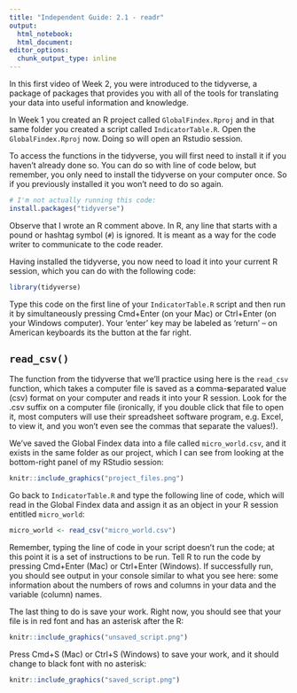 ```yaml
---
title: "Independent Guide: 2.1 - readr"
output: 
  html_notebook:
  html_document:
editor_options: 
  chunk_output_type: inline
---
```


In this first video of Week 2, you were introduced to the tidyverse, a package
of packages that provides you with all of the tools for translating your data
into useful information and knowledge. 

In Week 1 you created an R project called `GlobalFindex.Rproj` and in that same
folder you created a script called `IndicatorTable.R`. Open the `GlobalFindex.Rproj`
now. Doing so will open an Rstudio session. 

To access the functions in the tidyverse, you will first need to install it
if you haven't already done so. You can do so with line of code below, but 
remember, you only need to install the tidyverse on your computer once. So 
if you previously installed it you won't need to do so again. 

```r
# I'm not actually running this code:
install.packages("tidyverse")
```

Observe that I wrote an R comment above. In R, any line that starts with a pound
or hashtag symbol (`#`) is ignored. It is meant as a way for the code writer
to communicate to the code reader.

Having installed the tidyverse, you now need to load it into your current R session,
which you can do with the following code:

```r
library(tidyverse)
```

Type this code on the first line of your `IndicatorTable.R` script and then run 
it by simultaneously pressing Cmd+Enter (on your Mac) or Ctrl+Enter (on your Windows
computer). Your 'enter' key may be labeled as 'return' -- on American keyboards
its the button at the far right. 

## `read_csv()`

The function from the tidyverse that we'll practice using here is the `read_csv`
function, which takes a computer file is saved as a **c**omma-**s**eparated **v**alue (csv)
format on your computer and reads it into your R session. Look for the .csv suffix
on a computer file (ironically, if you double click that file to open it, most 
computers will use their spreadsheet software program, e.g. Excel, to view it, 
and you won't even see the commas that separate the values!).

We've saved the Global Findex data into a file called `micro_world.csv`, and it 
exists in the same folder as our project, which I can see from looking at the 
bottom-right panel of my RStudio session:

```r
knitr::include_graphics("project_files.png")
```

Go back to `IndicatorTable.R` and type the following line of code, which will
read in the Global Findex data and assign it as an object in your R session entitled
`micro_world`:

```r
micro_world <- read_csv("micro_world.csv")
```

Remember, typing the line of code in your script doesn't run the code; at this 
point it is a set of instructions to be run. Tell R to run the code by pressing
Cmd+Enter (Mac) or Ctrl+Enter (Windows). If successfully run, you should see 
output in your console similar to what you see here: some information
about the numbers of rows and columns in your data and the variable (column) names. 

The last thing to do is save your work. Right now, you should see that your 
file is in red font and has an asterisk after the R:

```r
knitr::include_graphics("unsaved_script.png")
```

Press Cmd+S (Mac) or Ctrl+S (Windows) to save your work, and it should change to
black font with no asterisk:

```r
knitr::include_graphics("saved_script.png")
```

